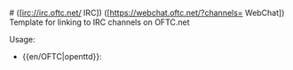 <includeonly><nowiki>#</nowiki>{{{1}}} ([irc://irc.oftc.net/{{{1}}} IRC]) ([https://webchat.oftc.net/?channels={{{1}}} WebChat])</includeonly><noinclude>
Template for linking to IRC channels on OFTC.net

Usage:
* <nowiki>{{en/OFTC|openttd}}</nowiki>: {{en/OFTC|openttd}}
</noinclude>
